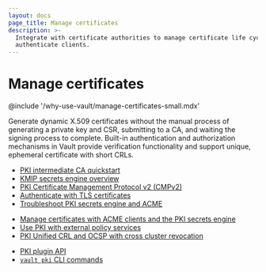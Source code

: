 ```yaml
---
layout: docs
page_title: Manage certificates
description: >-
  Integrate with certificate authorities to manage certificate life cycles and
  authenticate clients.
---
```


# Manage certificates

@include '/why-use-vault/manage-certificates-small.mdx'

Generate dynamic X.509 certificates without the manual process of generating a
private key and CSR, submitting to a CA, and waiting the signing process to
complete. Built-in authentication and authorization mechanisms in Vault provide
verification functionality and support unique, ephemeral certificate with short
CRLs.

<Tabs>
<Tab heading="Guides" group="guides">

- [PKI intermediate CA quickstart](/vault/docs/secrets/pki/quick-start-intermediate-ca)
- [KMIP secrets engine overview](/vault/docs/secrets/kmip)
- [PKI Certificate Management Protocol v2 (CMPv2)](/vault/docs/secrets/pki/cmpv2)
- [Authenticate with TLS certificates](/vault/docs/auth/cert)
- [Troubleshoot PKI secrets engine and ACME](/vault/docs/secrets/pki/troubleshooting-acme)

</Tab>
<Tab heading="Tutorials" group="tutorials">

- [Manage certificates with ACME clients and the PKI secrets engine](/vault/tutorials/pki/pki-acme-caddy)
- [Use PKI with external policy services](/vault/tutorials/pki/pki-cieps)
- [PKI Unified CRL and OCSP with cross cluster revocation](/vault/tutorials/pki/pki-unified-crl-ocsp-cross-cluster)

</Tab>
<Tab heading="References" group="reference">

- [PKI plugin API](/vault/api-docs/secret/pki)
- [`vault pki` CLI commands](/vault/docs/commands/pki)

</Tab>
</Tabs>
